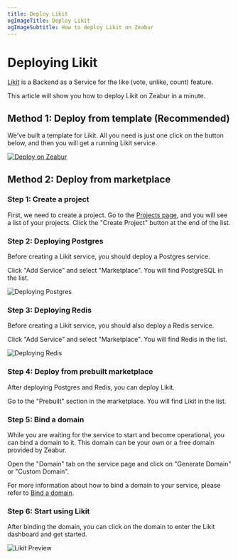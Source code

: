 ```yaml
---
title: Deploy Likit
ogImageTitle: Deploy Likit
ogImageSubtitle: How to deploy Likit on Zeabur
---
```



# Deploying Likit

[Likit](https://github.com/CorrectRoadH/Likit) is a Backend as a Service for the like (vote, unlike, count) feature.

This article will show you how to deploy Likit on Zeabur in a minute.

## Method 1: Deploy from template (Recommended)

We've built a template for Likit. All you need is just one click on the button below, and then you will get a running Likit service.

[![Deploy on Zeabur](https://zeabur.com/button.svg)](https://zeabur.com/templates/KZOLHA?referralCode=CorrectRoadH)

## Method 2: Deploy from marketplace

### Step 1: Create a project

First, we need to create a project. Go to the [Projects page](https://dash.zeabur.com/projects), and you will see a list of your projects. Click the "Create Project" button at the end of the list.

### Step 2: Deploying Postgres

Before creating a Likit service, you should deploy a Postgres service.

Click "Add Service" and select "Marketplace". You will find PostgreSQL in the list.

![Deploying Postgres](/marketplace/likit/likit-postgres.png)

### Step 3: Deploying Redis

Before creating a Likit service, you should also deploy a Redis service.

Click "Add Service" and select "Marketplace". You will find Redis in the list.

![Deploying Redis](/marketplace/likit/likit-redis.png)

### Step 4: Deploy from prebuilt marketplace

After deploying Postgres and Redis, you can deploy Likit.

Go to the "Prebuilt" section in the marketplace. You will find Likit in the list.

### Step 5: Bind a domain

While you are waiting for the service to start and become operational, you can bind a domain to it. 
This domain can be your own or a free domain provided by Zeabur.

Open the "Domain" tab on the service page and click on "Generate Domain" or "Custom Domain".

For more information about how to bind a domain to your service, please refer to [Bind a domain](/deploy/domain-binding).

### Step 6: Start using Likit

After binding the domain, you can click on the domain to enter the Likit dashboard and get started.

![Likit Preview](/marketplace/likit/likit.png)